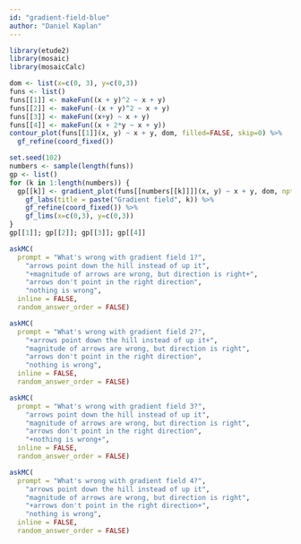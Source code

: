 ```yaml
---
id: "gradient-field-blue"
author: "Daniel Kaplan"
---
```


```r
library(etude2)
library(mosaic)
library(mosaicCalc)
```


```r
dom <- list(x=c(0, 3), y=c(0,3))
funs <- list()
funs[[1]] <- makeFun((x + y)^2 ~ x + y)
funs[[2]] <- makeFun(-(x + y)^2 ~ x + y)
funs[[3]] <- makeFun((x+y) ~ x + y)
funs[[4]] <- makeFun((x + 2*y ~ x + y))
contour_plot(funs[[1]](x, y) ~ x + y, dom, filled=FALSE, skip=0) %>%
  gf_refine(coord_fixed())
```


```r
set.seed(102)
numbers <- sample(length(funs))
gp <- list()
for (k in 1:length(numbers)) {
  gp[[k]] <- gradient_plot(funs[[numbers[[k]]]](x, y) ~ x + y, dom, npts=10, alpha=1) %>%
    gf_labs(title = paste("Gradient field", k)) %>%
    gf_refine(coord_fixed()) %>%
    gf_lims(x=c(0,3), y=c(0,3))
}
gp[[1]]; gp[[2]]; gp[[3]]; gp[[4]]
```

```r
askMC(
  prompt = "What's wrong with gradient field 1?",
    "arrows point down the hill instead of up it",
    "+magnitude of arrows are wrong, but direction is right+",
    "arrows don't point in the right direction",
    "nothing is wrong",
  inline = FALSE,
  random_answer_order = FALSE)

```

```r
askMC(
  prompt = "What's wrong with gradient field 2?",
    "+arrows point down the hill instead of up it+",
    "magnitude of arrows are wrong, but direction is right",
    "arrows don't point in the right direction",
    "nothing is wrong",
  inline = FALSE,
  random_answer_order = FALSE)

```

```r
askMC(
  prompt = "What's wrong with gradient field 3?",
    "arrows point down the hill instead of up it",
    "magnitude of arrows are wrong, but direction is right",
    "arrows don't point in the right direction",
    "+nothing is wrong+",
  inline = FALSE,
  random_answer_order = FALSE)

```

```r
askMC(
  prompt = "What's wrong with gradient field 4?",
    "arrows point down the hill instead of up it",
    "magnitude of arrows are wrong, but direction is right",
    "+arrows don't point in the right direction+",
    "nothing is wrong",
  inline = FALSE,
  random_answer_order = FALSE)

```

